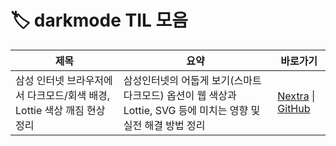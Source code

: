 # 🏷️ darkmode TIL 모음

| 제목 | 요약 | 바로가기 |
|------|------|----------|
| 삼성 인터넷 브라우저에서 다크모드/회색 배경, Lottie 색상 깨짐 현상 정리 | 삼성인터넷의 어둡게 보기(스마트 다크모드) 옵션이 웹 색상과 Lottie, SVG 등에 미치는 영향 및 실전 해결 방법 정리 | [Nextra](/til/til-2025/til-07/07-issueSamsungInternet) \| [GitHub](https://github.com/MinHyeok-lee1/TIL/blob/main/2025/07/07-issueSamsungInternet.md) |
